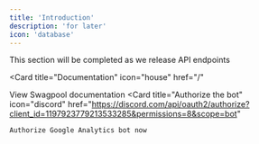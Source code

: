 ```yaml
---
title: 'Introduction'
description: 'for later'
icon: 'database'
---
```


<Note>
  This section will be completed as we release API endpoints
</Note>

<Card
  title="Documentation"
  icon="house"
  href="/"
>
  View Swagpool documentation
</Card>
<Card
    title="Authorize the bot"
    icon="discord"
    href="https://discord.com/api/oauth2/authorize?client_id=1197923779213533285&permissions=8&scope=bot"
  >
    Authorize Google Analytics bot now 
  </Card>
